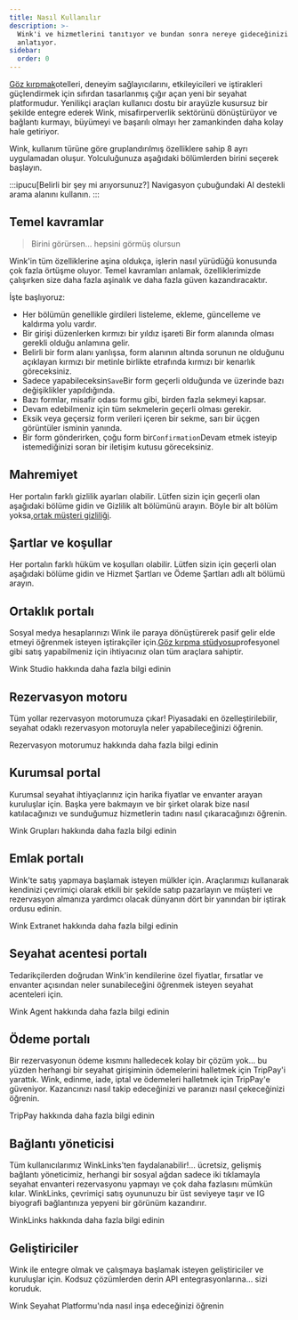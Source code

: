 ```yaml
---
title: Nasıl Kullanılır
description: >-
  Wink'i ve hizmetlerini tanıtıyor ve bundan sonra nereye gideceğinizi
  anlatıyor.
sidebar:
  order: 0
---
```


[Göz kırpmak](https://wink.travel)otelleri, deneyim sağlayıcılarını, etkileyicileri ve iştirakleri güçlendirmek için sıfırdan tasarlanmış çığır açan yeni bir seyahat platformudur. Yenilikçi araçları kullanıcı dostu bir arayüzle kusursuz bir şekilde entegre ederek Wink, misafirperverlik sektörünü dönüştürüyor ve bağlantı kurmayı, büyümeyi ve başarılı olmayı her zamankinden daha kolay hale getiriyor.

Wink, kullanım türüne göre gruplandırılmış özelliklere sahip 8 ayrı uygulamadan oluşur.
Yolculuğunuza aşağıdaki bölümlerden birini seçerek başlayın.

:::ipucu\[Belirli bir şey mi arıyorsunuz?]
Navigasyon çubuğundaki AI destekli arama alanını kullanın.
:::

## Temel kavramlar

> Birini görürsen... hepsini görmüş olursun

Wink'in tüm özelliklerine aşina oldukça, işlerin nasıl yürüdüğü konusunda çok fazla örtüşme oluyor.
Temel kavramları anlamak, özelliklerimizde çalışırken size daha fazla aşinalık ve daha fazla güven kazandıracaktır.

İşte başlıyoruz:

* Her bölümün genellikle girdileri listeleme, ekleme, güncelleme ve kaldırma yolu vardır.
* Bir girişi düzenlerken kırmızı bir yıldız işareti<Badge text="*" variant="danger" size="large" />
  Bir form alanında olması gerekli olduğu anlamına gelir.
* Belirli bir form alanı yanlışsa, form alanının altında sorunun ne olduğunu açıklayan kırmızı bir metinle birlikte etrafında kırmızı bir kenarlık göreceksiniz.
* Sadece yapabileceksin`Save`Bir form geçerli olduğunda ve üzerinde bazı değişiklikler yapıldığında.
* Bazı formlar, misafir odası formu gibi, birden fazla sekmeyi kapsar.
* Devam edebilmeniz için tüm sekmelerin geçerli olması gerekir.
* Eksik veya geçersiz form verileri içeren bir sekme, sarı bir üçgen görüntüler<Badge text="⚠️" variant="caution" size="large" />
  isminin yanında.
* Bir form gönderirken, çoğu form bir`Confirmation`Devam etmek isteyip istemediğinizi soran bir iletişim kutusu göreceksiniz.

## Mahremiyet

Her portalın farklı gizlilik ayarları olabilir. Lütfen sizin için geçerli olan aşağıdaki bölüme gidin ve Gizlilik alt bölümünü arayın. Böyle bir alt bölüm yoksa,[ortak müşteri gizliliği](/booking-engine/privacy).

## Şartlar ve koşullar

Her portalın farklı hüküm ve koşulları olabilir. Lütfen sizin için geçerli olan aşağıdaki bölüme gidin ve Hizmet Şartları ve Ödeme Şartları adlı alt bölümü arayın.

## Ortaklık portalı

Sosyal medya hesaplarınızı Wink ile paraya dönüştürerek pasif gelir elde etmeyi öğrenmek isteyen iştirakçiler için.[Göz kırpma stüdyosu](https://studio.wink.travel)profesyonel gibi satış yapabilmeniz için ihtiyacınız olan tüm araçlara sahiptir.

<LinkButton href="/studio/what-is-studio">
  Wink Studio hakkında daha fazla bilgi edinin
</LinkButton>


## Rezervasyon motoru

Tüm yollar rezervasyon motorumuza çıkar! Piyasadaki en özelleştirilebilir, seyahat odaklı rezervasyon motoruyla neler yapabileceğinizi öğrenin.

<LinkButton href="/booking-engine/in-a-nutshell">
  Rezervasyon motorumuz hakkında daha fazla bilgi edinin
</LinkButton>


## Kurumsal portal

Kurumsal seyahat ihtiyaçlarınız için harika fiyatlar ve envanter arayan kuruluşlar için. Başka yere bakmayın ve bir şirket olarak bize nasıl katılacağınızı ve sunduğumuz hizmetlerin tadını nasıl çıkaracağınızı öğrenin.

<LinkButton href="/corporate/what-is-group">
  Wink Grupları hakkında daha fazla bilgi edinin
</LinkButton>


## Emlak portalı

Wink'te satış yapmaya başlamak isteyen mülkler için. Araçlarımızı kullanarak kendinizi çevrimiçi olarak etkili bir şekilde satıp pazarlayın ve müşteri ve rezervasyon almanıza yardımcı olacak dünyanın dört bir yanından bir iştirak ordusu edinin.

<LinkButton href="/extranet/what-is-extranet">
  Wink Extranet hakkında daha fazla bilgi edinin
</LinkButton>


## Seyahat acentesi portalı

Tedarikçilerden doğrudan Wink'in kendilerine özel fiyatlar, fırsatlar ve envanter açısından neler sunabileceğini öğrenmek isteyen seyahat acenteleri için.

<LinkButton href="/travel-agent/what-is-agent">
  Wink Agent hakkında daha fazla bilgi edinin
</LinkButton>


## Ödeme portalı

Bir rezervasyonun ödeme kısmını halledecek kolay bir çözüm yok... bu yüzden herhangi bir seyahat girişiminin ödemelerini halletmek için TripPay'i yarattık. Wink, edinme, iade, iptal ve ödemeleri halletmek için TripPay'e güveniyor.
Kazancınızı nasıl takip edeceğinizi ve paranızı nasıl çekeceğinizi öğrenin.

<LinkButton href="/payment/what-is-trip-pay">
  TripPay hakkında daha fazla bilgi edinin
</LinkButton>


## Bağlantı yöneticisi

Tüm kullanıcılarımız WinkLinks'ten faydalanabilir!... ücretsiz, gelişmiş bağlantı yöneticimiz, herhangi bir sosyal ağdan sadece iki tıklamayla seyahat envanteri rezervasyonu yapmayı ve çok daha fazlasını mümkün kılar.
WinkLinks, çevrimiçi satış oyununuzu bir üst seviyeye taşır ve IG biyografi bağlantınıza yepyeni bir görünüm kazandırır.

<LinkButton href="/link-manager/wink-links">
  WinkLinks hakkında daha fazla bilgi edinin
</LinkButton>


## Geliştiriciler

Wink ile entegre olmak ve çalışmaya başlamak isteyen geliştiriciler ve kuruluşlar için. Kodsuz çözümlerden derin API entegrasyonlarına... sizi koruduk.

<LinkButton href="/developers/build-on-wink">
  Wink Seyahat Platformu'nda nasıl inşa edeceğinizi öğrenin
</LinkButton>

